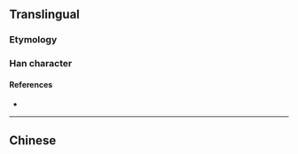 {{also|堝}}
{{character info}}
==Translingual==

===Etymology===
{{Han simp|堝|f=咼|t=呙}}

===Han character===
{{Han char|rn=32|rad=土|as=07|sn=10|four=|canj=GROB|ids=⿰土呙}}

====References====
* {{Han ref|kx=0230.121|hdz=10445.020|uh=57DA|ud=22490}}

----

==Chinese==
{{zh-see|堝}}